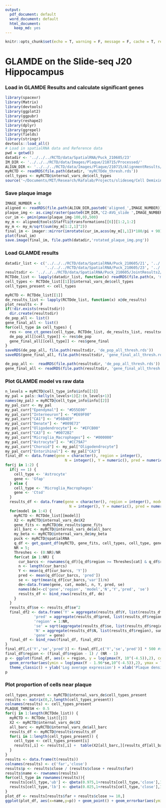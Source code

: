 ```yaml
---
output:
  pdf_document: default
  word_document: default
  html_document:
    keep_md: yes
---
```


```r
knitr::opts_chunk$set(echo = T, warning = F, message = F, cache = T, results = 'hide')
```

# GLAMDE on the Slide-seq J20 Hippocampus

### Load in GLAMDE Results and calculate significant genes

```r
library(spacexr)
library(Matrix)
library(devtools)
library(ggplot2)
library(ggpubr)
library(reshape2)
library(dplyr)
library(ggrepel)
library(fields)
library(stringr)
devtools::load_all()
# Load in spatialRNA data and Reference data
pwd = getwd()
datadir <- '../../../RCTD/data/SpatialRNA/Puck_210605/23'
IM_DIR <- '../../../RCTD/data/Images/Plaque/210715/Processed/'
ALIGN_DIR <- '../../../RCTD/data/Images/Plaque/210715/AlignmentResults/'
myRCTD <- readRDS(file.path(datadir, 'myRCTDde_thresh.rds'))   
cell_types <- myRCTD@internal_vars_de$cell_types
source('~/Documents/MIT/Research/Rafalab/Projects/slideseq/Cell Demixing/ContentStructure/DEGLAM/analysis/helper_functions/merge_de_helper.R')
```

### Save plaque image

```r
IMAGE_NUMBER = 6
aligned <- readRDS(file.path(ALIGN_DIR,paste0('aligned_',IMAGE_NUMBER)))
plaque_img <- as.cimg(raster(paste0(IM_DIR,'C2-AVG_slide ',IMAGE_NUMBER,'.tif')))
cur_im <- pmin(pmax(plaque_img-100,0),500)
my_m <- aligned@tools$Staffli@transformations[[6]][1:2,1:2]
my_m <- my_m/sqrt(sum(my_m[1:2,1]^2))
final_im <- imager::mirror(imrotate(cur_im,acos(my_m[1,1])*180/pi + 90),'x')
plot(final_im)
save.image(final_im, file.path(datadir,'rotated_plaque_img.png'))
```

### Load GLAMDE results

```r
datadir_list <- c('../../../RCTD/data/SpatialRNA/Puck_210605/21', '../../../RCTD/data/SpatialRNA/Puck_210605/22',
                  '../../../RCTD/data/SpatialRNA/Puck_210605/23', '../../../RCTD/data/SpatialRNA/Puck_210605/24')
resultsdir <- '../../../RCTD/data/SpatialRNA/Puck_210605/JointResults2/'
RCTDde_list <- lapply(datadir_list, function(x) readRDS(file.path(x, 'myRCTDde_thresh.rds')))
cell_types <- RCTDde_list[[1]]@internal_vars_de$cell_types
cell_types_present <- cell_types
```

```r
myRCTD <- RCTDde_list[[1]]
de_results_list <- lapply(RCTDde_list, function(x) x@de_results)
plot_results <- F
if(!dir.exists(resultsdir))
  dir.create(resultsdir)
de_pop_all <- list()
gene_final_all <- list()
for(cell_type in cell_types) {
  res <- one_ct_genes(cell_type, RCTDde_list, de_results_list, resultsdir, cell_types_present, plot_results = plot_results, q_thresh = 0.01, p_thresh = 1)
  de_pop_all[[cell_type]] <- res$de_pop
  gene_final_all[[cell_type]] <- res$gene_final
}
saveRDS(de_pop_all, file.path(resultsdir, 'de_pop_all_thresh.rds'))
saveRDS(gene_final_all, file.path(resultsdir, 'gene_final_all_thresh.rds'))
```

```r
de_pop_all <-  readRDS(file.path(resultsdir, 'de_pop_all_thresh.rds'))
gene_final_all <- readRDS(file.path(resultsdir, 'gene_final_all_thresh.rds'))
```

### Plot GLAMDE model vs raw data

```r
n_levels = myRCTD@cell_type_info$info[[3]]
my_pal = pals::kelly(n_levels+1)[2:(n_levels+1)]
names(my_pal) = myRCTD@cell_type_info$info[[2]]
my_pal_curr <- my_pal
my_pal_curr["Ependymal"] <- "#D55E00"
my_pal_curr["Interneuron"] <- "#E69F00"
my_pal_curr["CA1"] <- "#56B4E9"
my_pal_curr["Denate"] <- "#009E73"
my_pal_curr["Oligodendrocyte"] <- "#EFCB00"
my_pal_curr["CA3"] <- "#0072B2"
my_pal_curr["Microglia_Macrophages"] <- "#000000"
my_pal_curr["Astrocyte"] <- "#CC79A7"
my_pal_curr["Choroid"] <- my_pal["Oligodendrocyte"]
my_pal_curr["Entorihinal"] <- my_pal["CA3"]
final_df <- data.frame(gene = character(), region = integer(), 
                           N = integer(), Y = numeric(), pred = numeric(), se = numeric())
for(j in 1:2) {
  if(j == 1) {
    cell_type <- 'Astrocyte'
    gene <- 'Gfap'
  } else {
    cell_type <- 'Microglia_Macrophages'
    gene <- 'Ctsd'
  }
  results_df <- data.frame(gene = character(), region = integer(), model = integer(),
                             N = integer(), Y = numeric(), pred = numeric(), se = numeric())
  for(model in 1:4) {
    myRCTD <- RCTDde_list[[model]]
    X2 <- myRCTD@internal_vars_de$X2
    gene_fits <- myRCTD@de_results$gene_fits
    all_barc <- myRCTD@internal_vars_de$all_barc
    my_beta <- myRCTD@internal_vars_de$my_beta
    puck <- myRCTD@spatialRNA
    q_df <- get_quant_df(myRCTD, gene_fits, cell_types, cell_type, gene, multi_region = F, prop_thresh = 0.999)
    NR = 5;
    Threshes <- (0:NR)/NR
    for(cat in 1:NR) {
      cur_barcs <- rownames(q_df)[q_df$region >= Threshes[cat] & q_df$region <= Threshes[cat + 1]]
      n <- length(cur_barcs)
      Y <- mean(q_df[cur_barcs, 'Y'])
      pred <- mean(q_df[cur_barcs, 'pred'])
      se <- sqrt(mean(q_df[cur_barcs,'var'])/n)
      de<-data.frame(gene, cat, model, n, Y, pred, se)
      names(de)<-c('gene','region', 'model','N','Y','pred', 'se')
      results_df <- bind_rows(results_df, de)
    }
  }
  results_df$se <- results_df$se^2
  final_df2 <- data.frame('Y' = aggregate(results_df$Y, list(results_df$region), mean)$x,
             'pred' = aggregate(results_df$pred, list(results_df$region), mean)$x,
             'region' = 1:NR,
             'se' = sqrt(aggregate(results_df$se, list(results_df$region), mean)$x / NR),
             'N' = aggregate(results_df$N, list(results_df$region), sum)$x,
             'gene' = gene)
  final_df <- bind_rows(final_df, final_df2)
}
final_df[,c('Y','se','pred')] <- final_df[,c('Y','se','pred')] * 500 #scale to counts per 500
final_df$region <- (final_df$region - 1) / (NR - 1)
p <- ggplot(final_df, aes(x = region, y = log(pmax(Y, 10^(-4.5)),2), color = gene)) + geom_point() + geom_line(aes(y = log(pred,2)))+
  geom_errorbar(aes(ymin = log(pmax(Y - 1.96*se,10^(-4.5)),2), ymax = log(Y + 1.96*se,2)), width = 0.05) + 
  theme_classic() + ylab('Log average expression') + xlab('Plaque density') +  ggplot2::scale_color_manual("Gene",values = unname(my_pal_curr[c('Microglia_Macrophages','Astrocyte')]), breaks = c('Ctsd','Gfap'), labels = c('Ctsd','Gfap')) + scale_x_continuous(breaks = c(0,0.5,1), labels = c(0,0.5,1), limits = c(-0.05,1.05))
p
```

### Plot proportion of cells near plaque

```r
cell_types_present <- myRCTD@internal_vars_de$cell_types_present
results <- matrix(0,2,length(cell_types_present))
colnames(results) <- cell_types_present
PLAQUE_THRESH <- 0.5
for(j in 1:length(RCTDde_list)) {
  myRCTD <- RCTDde_list[[j]]
  X2 <- myRCTD@internal_vars_de$X2
  all_barc <- myRCTD@internal_vars_de$all_barc
  results_df <- myRCTD@results$results_df
  for(i in 1:length(cell_types_present)) {
    cell_type <- cell_types_present[i]
    results[,i] <- results[,i] +  table(X2[all_barc,][results_df[all_barc,]$spot_class == 'singlet' & results_df[all_barc,]$first_type == cell_type,2] > PLAQUE_THRESH) 
  }
}
results <- data.frame(t(results))
colnames(results) <- c('far','close')
results$p <- results$close / (results$close + results$far)
results$name <- rownames(results)
for(cell_type in rownames(results)){
  results[cell_type,'ub'] <- qbeta(0.975,1+results[cell_type,'close'],1+results[cell_type,'far'])
  results[cell_type,'lb'] <- qbeta(0.025,1+results[cell_type,'close'],1+results[cell_type,'far'])
}
plot_df <- results[results$far + results$close >= 10,]
ggplot(plot_df, aes(x=name,y=p)) + geom_point() + geom_errorbar(aes(ymin=lb, ymax=ub), width=.2) + theme_classic() + ylim(c(0,1)) +  theme(axis.text.x = element_text(angle=15,hjust = 1)) + ylab('Proportion of cells near plaque') + xlab('')
```
